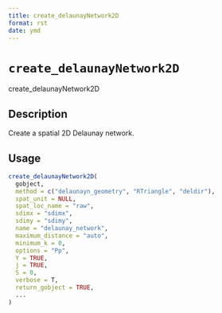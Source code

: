 ```yaml
--- 
title: create_delaunayNetwork2D 
format: rst 
date: ymd 
--- 
```

# `create_delaunayNetwork2D`

create_delaunayNetwork2D


## Description

Create a spatial 2D Delaunay network.


## Usage

```r
create_delaunayNetwork2D(
  gobject,
  method = c("delaunayn_geometry", "RTriangle", "deldir"),
  spat_unit = NULL,
  spat_loc_name = "raw",
  sdimx = "sdimx",
  sdimy = "sdimy",
  name = "delaunay_network",
  maximum_distance = "auto",
  minimum_k = 0,
  options = "Pp",
  Y = TRUE,
  j = TRUE,
  S = 0,
  verbose = T,
  return_gobject = TRUE,
  ...
)
```


